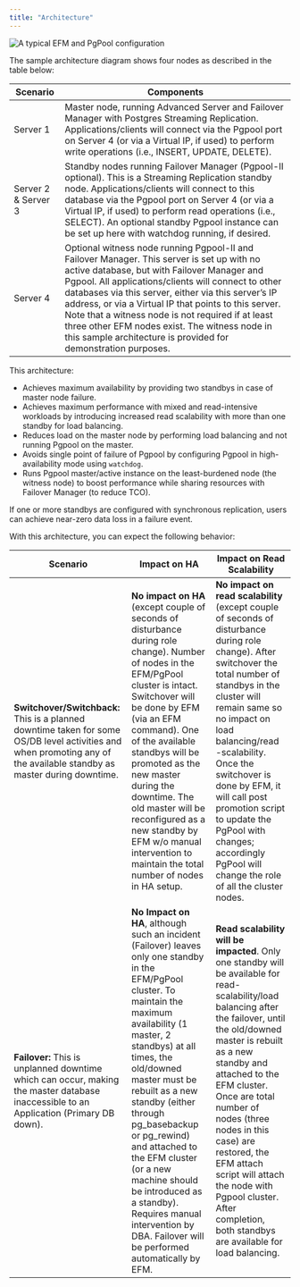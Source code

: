 ```yaml
---
title: "Architecture"
---
```


![*A typical EFM and PgPool configuration*](images/edb_ha_architecture.png)

The sample architecture diagram shows four nodes as described in the table below:

| **Scenario**        | **Components**                                                                                                                                                                                                                                                                                                                                                                                                                                                                           |
| ------------------- | ---------------------------------------------------------------------------------------------------------------------------------------------------------------------------------------------------------------------------------------------------------------------------------------------------------------------------------------------------------------------------------------------------------------------------------------------------------------------------------------- |
| Server 1            | Master node, running Advanced Server and Failover Manager with Postgres Streaming Replication. Applications/clients will connect via the Pgpool port on Server 4 (or via a Virtual IP, if used) to perform write operations (i.e., INSERT, UPDATE, DELETE).                                                                                                                                                                                                                              |
| Server 2 & Server 3 | Standby nodes running Failover Manager (Pgpool-II optional). This is a Streaming Replication standby node. Applications/clients will connect to this database via the Pgpool port on Server 4 (or via a Virtual IP, if used) to perform read operations (i.e., SELECT). An optional standby Pgpool instance can be set up here with watchdog running, if desired.                                                                                                                        |
| Server 4            | Optional witness node running Pgpool-II and Failover Manager. This server is set up with no active database, but with Failover Manager and Pgpool. All applications/clients will connect to other databases via this server, either via this server’s IP address, or via a Virtual IP that points to this server. Note that a witness node is not required if at least three other EFM nodes exist. The witness node in this sample architecture is provided for demonstration purposes. |

This architecture:

  - Achieves maximum availability by providing two standbys in case of master node failure.
  - Achieves maximum performance with mixed and read-intensive workloads by introducing increased read scalability with more than one standby for load balancing.
  - Reduces load on the master node by performing load balancing and not running Pgpool on the master.
  - Avoids single point of failure of Pgpool by configuring Pgpool in high-availability mode using `watchdog`.
  - Runs Pgpool master/active instance on the least-burdened node (the witness node) to boost performance while sharing resources with Failover Manager (to reduce TCO).

If one or more standbys are configured with synchronous replication, users can achieve near-zero data loss in a failure event.

With this architecture, you can expect the following behavior:

| **Scenario**                                                                                                                                                           | **Impact on HA**                                                                                                                                                                                                                                                                                                                                                                                                                                                        | **Impact on Read Scalability**                                                                                                                                                                                                                                                                                                                                                                                                       |
| ---------------------------------------------------------------------------------------------------------------------------------------------------------------------- | ----------------------------------------------------------------------------------------------------------------------------------------------------------------------------------------------------------------------------------------------------------------------------------------------------------------------------------------------------------------------------------------------------------------------------------------------------------------------- | ------------------------------------------------------------------------------------------------------------------------------------------------------------------------------------------------------------------------------------------------------------------------------------------------------------------------------------------------------------------------------------------------------------------------------------ |
| **Switchover/Switchback:** This is a planned downtime taken for some OS/DB level activities and when promoting any of the available standby as master during downtime. | **No impact on HA** (except couple of seconds of disturbance during role change). Number of nodes in the EFM/PgPool cluster is intact. Switchover will be done by EFM (via an EFM command). One of the available standbys will be promoted as the new master during the downtime. The old master will be reconfigured as a new standby by EFM w/o manual intervention to maintain the total number of nodes in HA setup.                                                | **No impact on read scalability** (except couple of seconds of disturbance during role change). After switchover the total number of standbys in the cluster will remain same so no impact on load balancing/read -scalability. Once the switchover is done by EFM, it will call post promotion script to update the PgPool with changes; accordingly PgPool will change the role of all the cluster nodes.                          |
| **Failover:** This is unplanned downtime which can occur, making the master database inaccessible to an Application (Primary DB down).                                 | **No Impact on HA**, although such an incident (Failover) leaves only one standby in the EFM/PgPool cluster. To maintain the maximum availability (1 master, 2 standbys) at all times, the old/downed master must be rebuilt as a new standby (either through pg_basebackup or pg_rewind) and attached to the EFM cluster (or a new machine should be introduced as a standby). Requires manual intervention by DBA. Failover will be performed automatically by EFM. | **Read scalability will be impacted**. Only one standby will be available for read-scalability/load balancing after the failover, until the old/downed master is rebuilt as a new standby and attached to the EFM cluster. Once are total number of nodes (three nodes in this case) are restored, the EFM attach script will attach the node with Pgpool cluster. After completion, both standbys are available for load balancing. |
